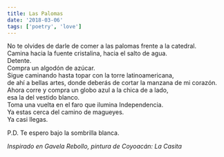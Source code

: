 ```yaml
---
title: Las Palomas
date: '2018-03-06'
tags: ['poetry', 'love']
---
```


<div className="italic">
No te olvides de darle de comer a las palomas frente a la catedral.<br/>
Camina hacia la fuente cristalina, hacia el salto de agua.<br/>
Detente.<br/>
Compra un algodón de azúcar.<br/>
Sigue caminando hasta topar con la torre latinoamericana,<br/>
de ahí a bellas artes, donde deberás de cortar la manzana de mi corazón.<br/>
Ahora corre y compra un globo azul a la chica de a lado,<br/>
esa la del vestido blanco.<br/>
Toma una vuelta en el faro que ilumina Independencia.<br/>
Ya estas cerca del camino de magueyes.<br/>
Ya casi llegas.<br/>

P.D. Te espero bajo la sombrilla blanca.<br/>
</div>

*Inspirado en Gavela Rebollo, pintura de Coyoacán: La Casita*
